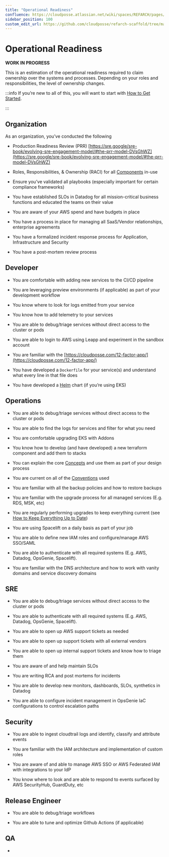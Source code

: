 ```yaml
---
title: "Operational Readiness"
confluence: https://cloudposse.atlassian.net/wiki/spaces/REFARCH/pages/1205928052/Operational+Readiness
sidebar_position: 100
custom_edit_url: https://github.com/cloudposse/refarch-scaffold/tree/main/docs/docs/reference/operational-readiness.md
---
```


# Operational Readiness
**WORK IN PROGRESS**

This is an estimation of the operational readiness required to claim ownership over the systems and processes. Depending on your roles and responsibilities, the level of ownership changes.

:::info
If you’re new to all of this, you will want to start with [How to Get Started](/reference-architecture/fundamentals).

:::

## Organization
As an organization, you’ve conducted the following

- Production Readiness Review (PRR) [https://sre.google/sre-book/evolving-sre-engagement-model/#the-prr-model-DVsGhWZ](https://sre.google/sre-book/evolving-sre-engagement-model/#the-prr-model-DVsGhWZ)

- Roles, Responsibilities, & Ownership  (RACI) for all [Components](/components) in-use

- Ensure you’ve validated all playbooks (especially important for certain compliance frameworks)

- You have established SLOs in Datadog for all mission-critical business functions and educated the teams on their value

- You are aware of your AWS spend and have budgets in place

- You have a process in place for managing all SaaS/Vendor relationships, enterprise agreements

- You have a formalized incident response process for Application, Infrastructure and Security

- You have a post-mortem review process

## Developer
- You are comfortable with adding new services to the CI/CD pipeline

- You are leveraging preview environments (if applicable) as part of your development workflow

- You know where to look for logs emitted from your service

- You know how to add telemetry to your services

- You are able to debug/triage services without direct access to the cluster or pods

- You are able to login to AWS using Leapp and experiment in the sandbox account

- You are familiar with the [https://cloudposse.com/12-factor-app/](https://cloudposse.com/12-factor-app/)

- You have developed a `Dockerfile` for your service(s) and understand what every line in that file does

- You have developed a [Helm](/resources/legacy/helm) chart (if you’re using EKS)

## Operations
- You are able to debug/triage services without direct access to the cluster or pods

- You are able to find the logs for services and filter for what you need

- You are comfortable upgrading EKS with Addons

- You know how to develop (and have developed) a new terraform component and add them to stacks

- You can explain the core [Concepts](/resources/legacy/fundamentals/concepts) and use them as part of your design process

- You are current on all of the [Conventions](/learn/conventions) used

- You are familiar with all the backup policies and how to restore backups

- You are familiar with the upgrade process for all managed services (E.g. RDS, MSK, etc)

- You are regularly performing upgrades to keep everything current (see [How to Keep Everything Up to Date](/learn/maintenance/upgrades/how-to-keep-everything-up-to-date))

- You are using Spacelift on a daily basis as part of your job

- You are able to define new IAM roles and configure/manage AWS SSO/SAML

- You are able to authenticate with all required systems (E.g. AWS, Datadog, OpsGenie, Spacelift).

- You are familiar with the DNS architecture and how to work with vanity domains and service discovery domains

## SRE
- You are able to debug/triage services without direct access to the cluster or pods

- You are able to authenticate with all required systems (E.g. AWS, Datadog, OpsGenie, Spacelift).

- You are able to open up AWS support tickets as needed

- You are able to open up support tickets with all external vendors

- You are able to open up internal support tickets and know how to triage them

- You are aware of and help maintain SLOs

- You are writing RCA and post mortems for incidents

- You are able to develop new monitors, dashboards, SLOs, synthetics in Datadog

- You are able to configure incident management in OpsGenie IaC configurations to control escalation paths

## Security
- You are able to ingest cloudtrail logs and identify, classify and attribute events

- You are familiar with the IAM architecture and implementation of custom roles

- You are aware of and able to manage AWS SSO or AWS Federated IAM with integrations to your IdP

- You know where to look and are able to respond to events surfaced by AWS SecurityHub, GuardDuty, etc

## Release Engineer
- You are able to debug/triage workflows

- You are able to tune and optimize Github Actions (if applicable)

## QA
-



